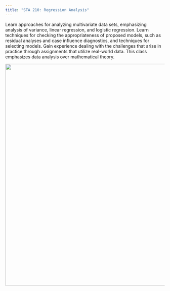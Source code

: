 ```yaml
---
title: "STA 210: Regression Analysis"
---
```


Learn approaches for analyzing multivariate data sets, emphasizing analysis of variance, linear regression, and logistic regression.
Learn techniques for checking the appropriateness of proposed models, such as residual analyses and case influence diagnostics, and techniques for selecting models.
Gain experience dealing with the challenges that arise in practice through assignments that utilize real-world data.
This class emphasizes data analysis over mathematical theory.

![](images/background-bikeshare.png){fig-alt="A series of six, generic data visualizations: a scatterplot, a density plot, a contour plot, a line plot, a box plot, and another scatterplot." width="700"}
